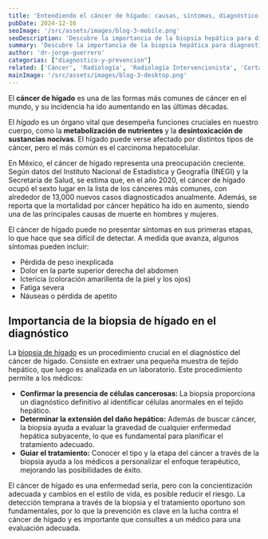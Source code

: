 ```yaml
---
title: 'Entendiendo el cáncer de hígado: causas, síntomas, diagnóstico y prevención'
pubDate: 2024-12-16
seoImage: '/src/assets/images/blog-3-mobile.png'
seoDescription: 'Descubre la importancia de la biopsia hepática para diagnosticar el cáncer de hígado, una enfermedad en aumento en México. Conoce sus síntomas y tratamiento'
summary: 'Descubre la importancia de la biopsia hepática para diagnosticar el cáncer de hígado, una enfermedad en aumento en México. Conoce sus síntomas y tratamiento'
author: 'dr-jorge-guerrero'
categorias: ["diagnostico-y-prevencion"]
related: ['Cáncer', 'Radiología', 'Radiología Intervencionista', 'Corta estancia', 'Ultrasonido', 'Ecografía', 'Medicina', 'Salud', 'Diagnóstico']
mainImage: '/src/assets/images/blog-3-desktop.png'
---
```


El **cáncer de hígado** es una de las formas más comunes de cáncer en el mundo, y su incidencia ha ido aumentando en las últimas décadas.

El *hígado* es un órgano vital que desempeña funciones cruciales en nuestro cuerpo, como la **metabolización de nutrientes** y la **desintoxicación de sustancias nocivas**. El hígado puede verse afectado por distintos tipos de cáncer, pero el más común es el carcinoma hepatocelular.

En México, el cáncer de hígado representa una preocupación creciente. Según datos del Instituto Nacional de Estadística y Geografía (INEGI) y la Secretaría de Salud, se estima que, en el año 2020, el cáncer de hígado ocupó el sexto lugar en la lista de los cánceres más comunes, con alrededor de 13,000 nuevos casos diagnosticados anualmente. Además, se reporta que la mortalidad por cáncer hepático ha ido en aumento, siendo una de las principales causas de muerte en hombres y mujeres.

El cáncer de hígado puede no presentar síntomas en sus primeras etapas, lo que hace que sea difícil de detectar. A medida que avanza, algunos síntomas pueden incluir:

- Pérdida de peso inexplicada
- Dolor en la parte superior derecha del abdomen
- Ictericia (coloración amarillenta de la piel y los ojos)
- Fatiga severa
- Náuseas o pérdida de apetito


## Importancia de la biopsia de hígado en el diagnóstico

La [biopsia de hígado](https://www.clinicaenlace.mx/biopsias/biopsia-de-higado) es un procedimiento crucial en el diagnóstico del cáncer de hígado. Consiste en extraer una pequeña muestra de tejido hepático, que luego es analizada en un laboratorio. Este procedimiento permite a los médicos:

- **Confirmar la presencia de células cancerosas:** La biopsia proporciona un diagnóstico definitivo al identificar células anormales en el tejido hepático.
- **Determinar la extensión del daño hepático:** Además de buscar cáncer, la biopsia ayuda a evaluar la gravedad de cualquier enfermedad hepática subyacente, lo que es fundamental para planificar el tratamiento adecuado.
- **Guiar el tratamiento:** Conocer el tipo y la etapa del cáncer a través de la biopsia ayuda a los médicos a personalizar el enfoque terapéutico, mejorando las posibilidades de éxito.

El cáncer de hígado es una enfermedad seria, pero con la concientización adecuada y cambios en el estilo de vida, es posible reducir el riesgo. La detección temprana a través de la biopsia y el tratamiento oportuno son fundamentales, por lo que la prevención es clave en la lucha contra el cáncer de hígado y es importante que consultes a un médico para una evaluación adecuada.